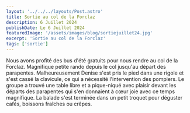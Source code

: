 ---
layout: '../../../layouts/Post.astro'
title: Sortie au col de la Forclaz
description: 6 Juillet 2024
publishDate: Le 6 Juillet 2024
featuredImage: '/assets/images/blog/sortiejuillet24.jpg'
excerpt: 'Sortie au col de la Forclaz'
tags: ['sortie']
---

Nous avons profité des bus d'été gratuits pour nous rendre au col de la Forclaz. Magnifique petite rando depuis le col jusqu'au départ des parapentes. Malheureusement Denise s'est pris le pied dans une rigole et s'est cassé la clavicule, ce qui a nécessité l'intervention des pompiers. Le groupe a trouvé une table libre et a pique-niqué avec plaisir devant les départs des parapentes qui s'en donnaient à cœur joie avec ce temps magnifique. La balade s'est terminée dans un petit troquet pour déguster cafés, boissons fraîches ou crêpes.
